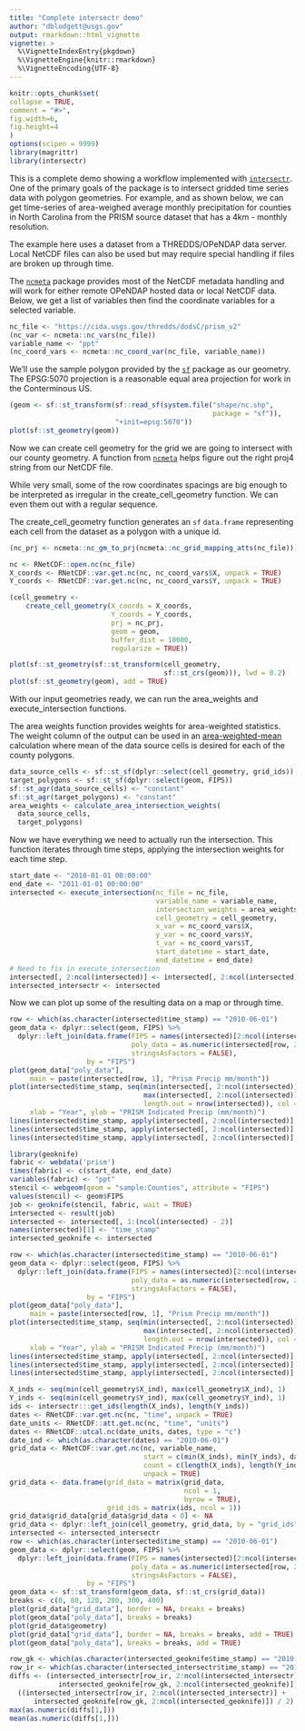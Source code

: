 ```yaml
---
title: "Complete intersectr demo"
author: "dblodgett@usgs.gov"
output: rmarkdown::html_vignette
vignette: >
  %\VignetteIndexEntry{pkgdown}
  %\VignetteEngine{knitr::rmarkdown}
  %\VignetteEncoding{UTF-8}
---
```

  
```r
knitr::opts_chunk$set(
collapse = TRUE,
comment = "#>",
fig.width=6,
fig.height=4
)
options(scipen = 9999)
library(magrittr)
library(intersectr)
```

This is a complete demo showing a workflow implemented with [`intersectr`](https://github.com/dblodgett-usgs/intersectr). One of the primary goals of the package is to intersect gridded time series data with polygon geometries. For example, and as shown below, we can get time-series of area-weighed average monthly precipitation for counties in North Carolina from the PRISM source dataset that has a 4km - monthly resolution.

The example here uses a dataset from a THREDDS/OPeNDAP data server. Local NetCDF files can also be used but may require special handling if files are broken up through time.

The [`ncmeta`](https://github.com/hypertidy/ncmeta/) package provides most of the NetCDF metadata handling and will work for either remote OPeNDAP hosted data or local NetCDF data. Below, we get a list of variables then find the coordinate variables for a selected variable.
```r
nc_file <- "https://cida.usgs.gov/thredds/dodsC/prism_v2"
(nc_var <- ncmeta::nc_vars(nc_file))
variable_name <- "ppt"
(nc_coord_vars <- ncmeta::nc_coord_var(nc_file, variable_name))
```

We'll use the sample polygon provided by the [`sf`](https://github.com/r-spatial/sf) package as our geometry. The EPSG:5070 projection is a reasonable equal area projection for work in the Conterminous US.
```r
(geom <- sf::st_transform(sf::read_sf(system.file("shape/nc.shp",
                                                  package = "sf")),
                          "+init=epsg:5070"))
plot(sf::st_geometry(geom))
```

  Now we can create cell geometry for the grid we are going to intersect with our county geometry. A function from [`ncmeta`](https://github.com/hypertidy/ncmeta/blob/master/R/nc-prj.R) helps figure out the right proj4 string from our NetCDF file.

While very small, some of the row coordinates spacings are big enough to be interpreted as irregular in the create_cell_geometry function. We can even them out with a regular sequence. 

The create_cell_geometry function generates an `sf` `data.frame` representing each cell from the dataset as a polygon with a unique id.
```r
(nc_prj <- ncmeta::nc_gm_to_prj(ncmeta::nc_grid_mapping_atts(nc_file)))

nc <- RNetCDF::open.nc(nc_file)
X_coords <- RNetCDF::var.get.nc(nc, nc_coord_vars$X, unpack = TRUE)
Y_coords <- RNetCDF::var.get.nc(nc, nc_coord_vars$Y, unpack = TRUE)

(cell_geometry <-
    create_cell_geometry(X_coords = X_coords,
                         Y_coords = Y_coords,
                         prj = nc_prj,
                         geom = geom, 
                         buffer_dist = 10000,
                         regularize = TRUE))

plot(sf::st_geometry(sf::st_transform(cell_geometry, 
                                      sf::st_crs(geom))), lwd = 0.2)
plot(sf::st_geometry(geom), add = TRUE)
```

With our input geometries ready, we can run the area_weights and execute_intersection functions. 

The area weights function provides weights for area-weighted statistics. The weight column of the output can be used in an [area-weighted-mean](https://en.wikipedia.org/wiki/Weighted_arithmetic_mean) calculation where mean of the data source cells is desired for each of the county polygons.

```r
data_source_cells <- sf::st_sf(dplyr::select(cell_geometry, grid_ids))
target_polygons <- sf::st_sf(dplyr::select(geom, FIPS))
sf::st_agr(data_source_cells) <- "constant"
sf::st_agr(target_polygons) <- "constant"
area_weights <- calculate_area_intersection_weights(
  data_source_cells,
  target_polygons)
```

Now we have everything we need to actually run the intersection. This function iterates through time steps, applying the intersection weights for each time step.
```r
start_date <- "2010-01-01 00:00:00"
end_date <- "2011-01-01 00:00:00"
intersected <- execute_intersection(nc_file = nc_file,
                                    variable_name = variable_name,
                                    intersection_weights = area_weights,
                                    cell_geometry = cell_geometry, 
                                    x_var = nc_coord_vars$X,
                                    y_var = nc_coord_vars$Y,
                                    t_var = nc_coord_vars$T, 
                                    start_datetime = start_date, 
                                    end_datetime = end_date)
# Need to fix in execute_intersection
intersected[, 2:ncol(intersected)] <- intersected[, 2:ncol(intersected)]
intersected_intersectr <- intersected
```

Now we can plot up some of the resulting data on a map or through time.
```r
row <- which(as.character(intersected$time_stamp) == "2010-06-01")
geom_data <- dplyr::select(geom, FIPS) %>%
  dplyr::left_join(data.frame(FIPS = names(intersected)[2:ncol(intersected)],
                              poly_data = as.numeric(intersected[row, 2:ncol(intersected)]),
                              stringsAsFactors = FALSE),
                   by = "FIPS")
plot(geom_data["poly_data"],
     main = paste(intersected[row, 1], "Prism Precip mm/month"))
plot(intersected$time_stamp, seq(min(intersected[, 2:ncol(intersected)]), 
                                 max(intersected[, 2:ncol(intersected)]),
                                 length.out = nrow(intersected)), col = NA, 
     xlab = "Year", ylab = "PRISM Indicated Precip (mm/month)")
lines(intersected$time_stamp, apply(intersected[, 2:ncol(intersected)], 1, mean), lwd = 2, col = "grey")
lines(intersected$time_stamp, apply(intersected[, 2:ncol(intersected)], 1, max), lwd = .5, col = "grey")
lines(intersected$time_stamp, apply(intersected[, 2:ncol(intersected)], 1, min), lwd = .5, col = "grey")
```

```r
library(geoknife)
fabric <- webdata('prism')
times(fabric) <- c(start_date, end_date)
variables(fabric) <- "ppt"
stencil <- webgeom(geom = "sample:Counties", attribute = "FIPS")
values(stencil) <- geom$FIPS
job <- geoknife(stencil, fabric, wait = TRUE)
intersected <- result(job)
intersected <- intersected[, 1:(ncol(intersected) - 2)]
names(intersected)[1] <- "time_stamp"
intersected_geoknife <- intersected
```

```r
row <- which(as.character(intersected$time_stamp) == "2010-06-01")
geom_data <- dplyr::select(geom, FIPS) %>%
  dplyr::left_join(data.frame(FIPS = names(intersected)[2:ncol(intersected)],
                              poly_data = as.numeric(intersected[row, 2:ncol(intersected)]),
                              stringsAsFactors = FALSE),
                   by = "FIPS")
plot(geom_data["poly_data"],
     main = paste(intersected[row, 1], "Prism Precip mm/month"))
plot(intersected$time_stamp, seq(min(intersected[, 2:ncol(intersected)]), 
                                 max(intersected[, 2:ncol(intersected)]),
                                 length.out = nrow(intersected)), col = NA, 
     xlab = "Year", ylab = "PRISM Indicated Precip (mm/month)")
lines(intersected$time_stamp, apply(intersected[, 2:ncol(intersected)], 1, mean), lwd = 2, col = "grey")
lines(intersected$time_stamp, apply(intersected[, 2:ncol(intersected)], 1, max), lwd = .5, col = "grey")
lines(intersected$time_stamp, apply(intersected[, 2:ncol(intersected)], 1, min), lwd = .5, col = "grey")
```

```r
X_inds <- seq(min(cell_geometry$X_ind), max(cell_geometry$X_ind), 1)
Y_inds <- seq(min(cell_geometry$Y_ind), max(cell_geometry$Y_ind), 1)
ids <- intersectr:::get_ids(length(X_inds), length(Y_inds))
dates <- RNetCDF::var.get.nc(nc, "time", unpack = TRUE)
date_units <- RNetCDF::att.get.nc(nc, "time", "units")
dates <- RNetCDF::utcal.nc(date_units, dates, type = "c")
date_ind <- which(as.character(dates) == "2010-06-01")
grid_data <- RNetCDF::var.get.nc(nc, variable_name,
                                 start = c(min(X_inds), min(Y_inds), date_ind),
                                 count = c(length(X_inds), length(Y_inds), 1), 
                                 unpack = TRUE)
grid_data <- data.frame(grid_data = matrix(grid_data,
                                           ncol = 1,
                                           byrow = TRUE),
                        grid_ids = matrix(ids, ncol = 1))
grid_data$grid_data[grid_data$grid_data < 0] <- NA
grid_data <- dplyr::left_join(cell_geometry, grid_data, by = "grid_ids")
intersected <- intersected_intersectr
row <- which(as.character(intersected$time_stamp) == "2010-06-01")
geom_data <- dplyr::select(geom, FIPS) %>%
  dplyr::left_join(data.frame(FIPS = names(intersected)[2:ncol(intersected)],
                              poly_data = as.numeric(intersected[row, 2:ncol(intersected)]), 
                              stringsAsFactors = FALSE),
                   by = "FIPS")
geom_data <- sf::st_transform(geom_data, sf::st_crs(grid_data))
breaks <- c(0, 80, 120, 200, 300, 400)
plot(grid_data["grid_data"], border = NA, breaks = breaks)
plot(geom_data["poly_data"], breaks = breaks)
plot(grid_data$geometry)
plot(grid_data["grid_data"], border = NA, breaks = breaks, add = TRUE)
plot(geom_data["poly_data"], breaks = breaks, add = TRUE)
```

```r
row_gk <- which(as.character(intersected_geoknife$time_stamp) == "2010-06-01")
row_ir <- which(as.character(intersected_intersectr$time_stamp) == "2010-06-01")
diffs <- (intersected_intersectr[row_ir, 2:ncol(intersected_intersectr)] - 
            intersected_geoknife[row_gk, 2:ncol(intersected_geoknife)]) / 
  ((intersected_intersectr[row_ir, 2:ncol(intersected_intersectr)] + 
      intersected_geoknife[row_gk, 2:ncol(intersected_geoknife)]) / 2)
max(as.numeric(diffs[1,]))
mean(as.numeric(diffs[1,]))
```

